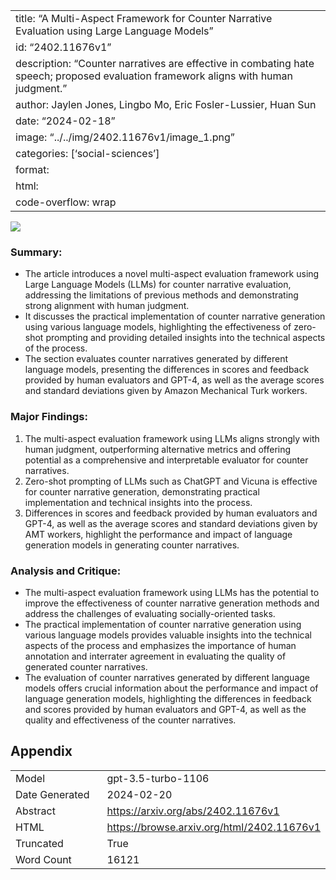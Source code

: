 
---
title: "A Multi-Aspect Framework for Counter Narrative Evaluation using Large Language Models"
id: "2402.11676v1"
description: "Counter narratives are effective in combating hate speech; proposed evaluation framework aligns with human judgment."
author: Jaylen Jones, Lingbo Mo, Eric Fosler-Lussier, Huan Sun
date: "2024-02-18"
image: "../../img/2402.11676v1/image_1.png"
categories: ['social-sciences']
format:
  html:
    code-overflow: wrap
---

![](../../img/2402.11676v1/image_1.png)

### Summary:
- The article introduces a novel multi-aspect evaluation framework using Large Language Models (LLMs) for counter narrative evaluation, addressing the limitations of previous methods and demonstrating strong alignment with human judgment.
- It discusses the practical implementation of counter narrative generation using various language models, highlighting the effectiveness of zero-shot prompting and providing detailed insights into the technical aspects of the process.
- The section evaluates counter narratives generated by different language models, presenting the differences in scores and feedback provided by human evaluators and GPT-4, as well as the average scores and standard deviations given by Amazon Mechanical Turk workers.

### Major Findings:
1. The multi-aspect evaluation framework using LLMs aligns strongly with human judgment, outperforming alternative metrics and offering potential as a comprehensive and interpretable evaluator for counter narratives.
2. Zero-shot prompting of LLMs such as ChatGPT and Vicuna is effective for counter narrative generation, demonstrating practical implementation and technical insights into the process.
3. Differences in scores and feedback provided by human evaluators and GPT-4, as well as the average scores and standard deviations given by AMT workers, highlight the performance and impact of language generation models in generating counter narratives.

### Analysis and Critique:
- The multi-aspect evaluation framework using LLMs has the potential to improve the effectiveness of counter narrative generation methods and address the challenges of evaluating socially-oriented tasks.
- The practical implementation of counter narrative generation using various language models provides valuable insights into the technical aspects of the process and emphasizes the importance of human annotation and interrater agreement in evaluating the quality of generated counter narratives.
- The evaluation of counter narratives generated by different language models offers crucial information about the performance and impact of language generation models, highlighting the differences in feedback and scores provided by human evaluators and GPT-4, as well as the quality and effectiveness of the counter narratives.

## Appendix

|          |          |
|----------|----------|
| Model     | gpt-3.5-turbo-1106       |
| Date Generated     | 2024-02-20       |
| Abstract | [https://arxiv.org/abs/2402.11676v1](https://arxiv.org/abs/2402.11676v1)        |
| HTML     | [https://browse.arxiv.org/html/2402.11676v1](https://browse.arxiv.org/html/2402.11676v1)       |
| Truncated       | True       |
| Word Count       | 16121       |